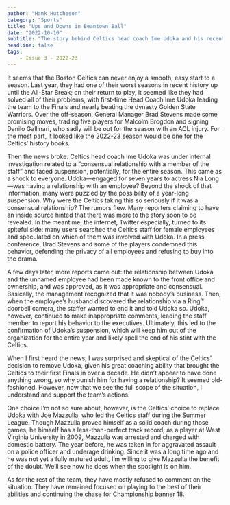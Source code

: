 ```yaml
---
author: "Hank Hutcheson"
category: "Sports"
title: "Ups and Downs in Beantown Ball"
date: "2022-10-10"
subtitle: "The story behind Celtics head coach Ime Udoka and his recent suspension from the team."
headline: false
tags:
    - Issue 3 - 2022-23
---
```




It seems that the Boston Celtics can never enjoy a smooth, easy start to a season. Last year, they had one of their worst seasons in recent history up until the All-Star Break; on their return to play, it seemed like they had solved all of their problems, with first-time Head Coach Ime Udoka leading the team to the Finals and nearly beating the dynasty Golden State Warriors. Over the off-season, General Manager Brad Stevens made some promising moves, trading five players for Malcolm Brogdon and signing Danilo Gallinari, who sadly will be out for the season with an ACL injury. For the most part, it looked like the 2022-23 season would be one for the Celtics’ history books.

Then the news broke. Celtics head coach Ime Udoka was under internal investigation related to a “consensual relationship with a member of the staff” and faced suspension, potentially, for the entire season. This came as a shock to everyone. Udoka—engaged for seven years to actress Nia Long—was having a relationship with an employee? Beyond the shock of that information, many were puzzled by the possibility of a year-long suspension. Why were the Celtics taking this so seriously if it was a consensual relationship? The rumors flew. Many reporters claiming to have an inside source hinted that there was more to the story soon to be revealed. In the meantime, the internet, Twitter especially, turned to its spiteful side: many users searched the Celtics staff for female employees and speculated on which of them was involved with Udoka. In a press conference, Brad Stevens and some of the players condemned this behavior, defending the privacy of all employees and refusing to buy into the drama.

A few days later, more reports came out: the relationship between Udoka and the unnamed employee had been made known to the front office and ownership, and was approved, as it was appropriate and consensual. Basically, the management recognized that it was nobody’s business. Then, when the employee’s husband discovered the relationship via a Ring™ doorbell camera, the staffer wanted to end it and told Udoka so. Udoka, however, continued to make inappropriate comments, leading the staff member to report his behavior to the executives. Ultimately, this led to the confirmation of Udoka’s suspension, which will keep him out of the organization for the entire year and likely spell the end of his stint with the Celtics.

When I first heard the news, I was surprised and skeptical of the Celtics’ decision to remove Udoka, given his great coaching ability that brought the Celtics to their first Finals in over a decade. He didn’t appear to have done anything wrong, so why punish him for having a relationship? It seemed old-fashioned. However, now that we see the full scope of the situation, I understand and support the team’s actions.

One choice I’m not so sure about, however, is the Celtics’ choice to replace Udoka with Joe Mazzulla, who led the Celtics staff during the Summer League. Though Mazzulla proved himself as a solid coach during those games, he himself has a less-than-perfect track record; as a player at West Virginia University in 2009, Mazzulla was arrested and charged with domestic battery. The year before, he was taken in for aggravated assault on a police officer and underage drinking. Since it was a long time ago and he was not yet a fully matured adult, I’m willing to give Mazzulla the benefit of the doubt. We’ll see how he does when the spotlight is on him.

As for the rest of the team, they have mostly refused to comment on the situation. They have remained focused on playing to the best of their abilities and continuing the chase for Championship banner 18.